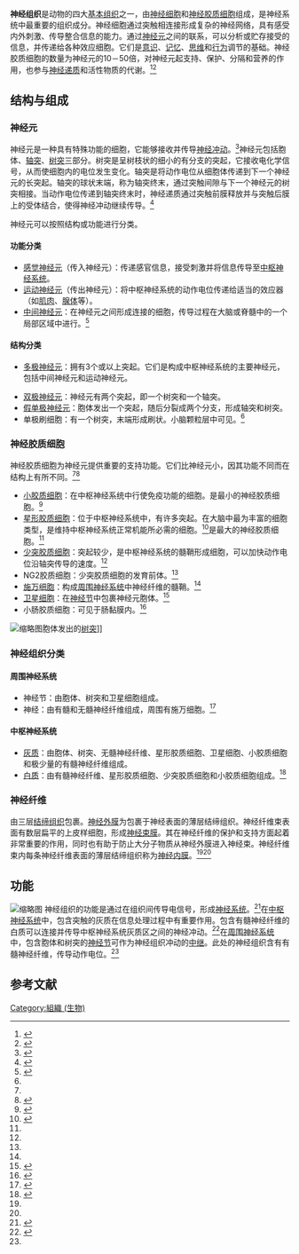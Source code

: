 {{Infobox microanatomy
| Image    = Peripheral nerve, cross section.jpg
| Caption  = 神经组织[[光学显微镜|光学显微镜]]图像
| Image2   = Blausen_0672_NeuralTissue_zh.png
| Caption2 = 神经组织构成示意图
| Name     = 神经组织
<!-- 未知參數 | MeshNumber = D009417 -->
}}
'''神经组织'''是动物的四大[[基本组织|基本组织]]之一，由[[神经细胞|神经细胞]]和[[神经胶质细胞|神经胶质细胞]]组成，是神经系统中最重要的组织成分。神经细胞通过突触相连接形成复杂的神经网络，具有感受内外刺激、传导整合信息的能力。通过[[神經元|神经元]]之间的联系，可以分析或贮存接受的信息，并传递给各种效应细胞。它们是[[意识|意识]]、[[記憶|记忆]]、[[思想|思维]]和[[行為|行为]]调节的基础。神经胶质细胞的数量为神经元的10－50倍，对神经元起支持、保护、分隔和营养的作用，也参与[[神经递质|神经递质]]和活性物质的代谢。<ref>{{Cite book|title=组织学与胚胎学彩色图谱和纲要|last=高|first=英茂|publisher=科学出版社|year=2006|location=北京|pages=46-51}}</ref><ref name=":0">{{Cite book|title=组织学与胚胎学|first=继承|publisher=人民卫生出版社|year=2018|isbn=9787117266383|last=李|location=北京|pages=57|last2=曾|first2=园山}}</ref>

== 结构与组成 ==

=== 神经元 ===
神经元是一种具有特殊功能的细胞，它能够接收并传导[[动作电位|神经冲动]]。<ref>{{cite book|last1=Byrne|first1=John|last2=Roberts|first2=James|title=From Molecules to Networks|date=2004|publisher=Academic Press|location=California|page=1}}</ref>神经元包括胞体、[[轴突|轴突]]、[[树突|树突]]三部分。树突是呈树枝状的细小的有分支的突起，它接收电化学信号，从而使细胞内的电位发生变化。轴突是将动作电位从细胞体传递到下一个神经元的长突起。轴突的球状末端，称为轴突终末，通过突触间隙与下一个神经元的树突相接。当动作电位传递到轴突终末时，神经递质通过突触前膜释放并与突触后膜上的受体结合，使得神经冲动继续传导。<ref name=":1">{{cite web|title=Review of Clinical and Functional Neuroscience|url=http://www.dartmouth.edu/~rswenson/NeuroSci/chapter_2.html|access-date=2015-01-30|publisher=Dartmouth Medical School|last1=Swenson|first1=Rand|archive-date=2015-02-03|archive-url=https://web.archive.org/web/20150203153046/http://www.dartmouth.edu/~rswenson/NeuroSci/chapter_2.html|dead-url=yes}}</ref>

神经元可以按照结构或功能进行分类。

==== 功能分类 ====

* [[感覺神經元|感觉神经元]]（传入神经元）：传递感官信息，接受刺激并将信息传导至[[中樞神經系統|中枢神经系统]]。
* [[运动神经元|运动神经元]]（传出神经元）：将中枢神经系统的动作电位传递给适当的效应器（如[[肌肉|肌肉]]、[[腺|腺体]]等）。
* [[中間神經元|中间神经元]]：在神经元之间形成连接的细胞，传导过程在大脑或脊髓中的一个局部区域中进行。<ref name=":2">{{cite web|title=Organization of Cell Types|url=http://neuroscience.uth.tmc.edu/s1/chapter08.html|access-date=2015-01-27|website=Neuroscience Online|publisher=The University of Texas Medical School|last1=Waymire|first1=Jack|archive-date=2015-02-09|archive-url=https://web.archive.org/web/20150209065405/http://neuroscience.uth.tmc.edu/s1/chapter08.html|dead-url=no}}</ref>

==== 结构分类 ====

* [[多极神经元|多极神经元]]：拥有3个或以上突起。它们是构成中枢神经系统的主要神经元，包括中间神经元和运动神经元。

* [[雙極神經元|双极神经元]]：神经元有两个突起，即一个树突和一个轴突。
* [[假单极神经元|假单极神经元]]：胞体发出一个突起，随后分裂成两个分支，形成轴突和树突。
* 单极刷细胞：有一个树突，末端形成刷状。小脑颗粒层中可见。<ref name=":2" />

=== 神经胶质细胞 ===
神经胶质细胞为神经元提供重要的支持功能。它们比神经元小，因其功能不同而在结构上有所不同。<ref name=":1" /><ref name=":3">{{cite book|last1=Verkhratsky|first1=Alexi|last2=Butt|first2=Arthur|title=Glial Physiology and Pathaphysiology|date=2013|publisher=John Wiley & Sons|location=Chinchester, UK|page=76|edition=First|url=https://www.urmc.rochester.edu/neuroscience/_shared/ResearchProjects/403/c03-AV.pdf|access-date=2015-01-27|archive-date=2020-11-04|archive-url=https://web.archive.org/web/20201104034320/https://www.urmc.rochester.edu/neuroscience/_shared/ResearchProjects/403/c03-AV.pdf|dead-url=no}}</ref>

* [[小胶质细胞|小胶质细胞]]：在中枢神经系统中行使免疫功能的细胞。是最小的神经胶质细胞。<ref>{{cite book|last1=Brodal|first1=Per|title=The Central Nervous System: Structure and Function|date=2010-03-01|publisher=Oxford University Press|page=19|edition=Fourth|url=https://books.google.com/books?id=iJjI6yDNmr8C&pg=PA19|access-date=2015-01-27|isbn=9780199701049|archive-date=2021-04-23|archive-url=https://web.archive.org/web/20210423104331/https://books.google.com/books?id=iJjI6yDNmr8C&pg=PA19|dead-url=no}}</ref>
* [[星形胶质细胞|星形胶质细胞]]：位于中枢神经系统中，有许多突起。在大脑中最为丰富的细胞类型，是维持中枢神经系统正常机能所必需的细胞。<ref>{{cite journal|title=Astrocytes: biology and pathology|first1=Michael|last2=Vinters|first2=Harry|date=2009|journal=Acta Neuropathol|issue=1|doi=10.1007/s00401-009-0619-8|volume=119|pages=7–35|pmc=2799634|pmid=20012068|last1=Sofroniew}}</ref>是最大的神经胶质细胞。<ref name=":0" />
* [[寡突膠質細胞|少突胶质细胞]]：突起较少，是中枢神经系统的髓鞘形成细胞，可以加快动作电位沿轴突传导的速度。<ref name=":2" />
* NG2胶质细胞：少突胶质细胞的发育前体。<ref name=":3" />
* [[施旺細胞|施万细胞]]：构成[[周围神经系统|周围神经系统]]中神经纤维的髓鞘。<ref name=":2" />
* [[衛星細胞|卫星细胞]]：在[[神经节|神经节]]中包裹神经元胞体。<ref>{{cite journal|title=Satellite glial cells in sympathetic and parasympathetic ganglia: in search of function|first1=Hanani|date=2010|journal=Brain Research Reviews|issue=2|doi=10.1016/j.brainresrev.2010.04.009|volume=64|pages=304–27|pmid=20441777|last1=M|s2cid=11833205}}</ref>
* 小肠胶质细胞：可见于肠黏膜内。<ref>{{cite journal|title=Enteric Glia|first1=Michael|last2=Rothman|first2=Taube|date=1991|journal=Glia|issue=2|doi=10.1002/glia.440040211|volume=4|pages=195–204|pmid=1827778|last1=Gershon|s2cid=25988353}}</ref>
[[File:Dendrites_of_neural_tissue.jpg|缩略图]]胞体发出的[[树突|树突]]]]

=== 神经组织分类 ===

==== 周围神经系统 ====

* 神经节：由胞体、树突和卫星细胞组成。
* 神经：由有髓和无髓神经纤维组成，周围有施万细胞。<ref>{{cite book|title=Cellular Components of Nervous Tissue|first2=Grahame|pages=41–59|first7=Bruce D.|last7=Trapp|first6=Gregory A.|last6=Elder|first5=Miguel A.|last5=Gama Sosa|first4=Jean|last4=De Vellis|first3=Javier|last3=Defelipe|last2=Kidd|url=https://pdfs.semanticscholar.org/c4c9/0152db91bb0268e633fb0eb4f24181b4d730.pdf|first1=Patrick R.|last1=Hof|access-date=2015-01-20|s2cid=14442865|doi=10.1016/b978-0-12-385870-2.00003-2|publisher=Randolph-Macon College|year=2013|website=RMC faculty|archive-date=2017-08-01|url-status=yes|archive-url=https://web.archive.org/web/20170801153131/https://pdfs.semanticscholar.org/c4c9/0152db91bb0268e633fb0eb4f24181b4d730.pdf|isbn=9780123858702}}</ref>

==== 中枢神经系统 ====

* [[灰质|灰质]]：由胞体、树突、无髓神经纤维、星形胶质细胞、卫星细胞、小胶质细胞和极少量的有髓神经纤维组成。
* [[白质|白质]]：由有髓神经纤维、星形胶质细胞、少突胶质细胞和小胶质细胞组成。<ref name=":4">{{cite web|title=Neurons and Support Cells|url=http://www.siumed.edu/~dking2/ssb/neuron.htm#3|access-date=2015-01-31|website=SIU Med|publisher=Southern Illinois University School of Medicine|archive-date=2021-04-17|archive-url=https://web.archive.org/web/20210417124344/http://www.siumed.edu/~dking2/ssb/neuron.htm#3|dead-url=no}}</ref>

=== 神经纤维 ===
由三层[[结缔组织|结缔组织]]包裹。[[神經外膜|神经外膜]]为包裹于神经表面的薄层结缔组织。神经纤维束表面有数层扁平的上皮样细胞，形成[[神經束膜|神经束膜]]。其在神经纤维的保护和支持方面起着非常重要的作用，同时也有助于防止大分子物质从神经外膜进入神经束。神经纤维束内每条神经纤维表面的薄层结缔组织称为[[神經內膜|神经内膜]]。<ref name=":4" /><ref name=":0" />

== 功能 ==
[[File:Saltatory_Conduction.gif|缩略图]]
神经组织的功能是通过在组织间传导电信号，形成[[神经系统|神经系统]]。<ref>{{cite web|title=Nervous Tissue|url=http://classic.sidwell.edu/us/science/vlb7/tissuelab/results/nervous.html|access-date=2015-01-27|website=Sidwell School|archive-url=https://web.archive.org/web/20160612143125/http://classic.sidwell.edu/us/science/vlb7/tissuelab/results/nervous.html|archive-date=2016-06-12|url-status=yes}}</ref>在[[中樞神經系統|中枢神经系统]]中，包含突触的灰质在信息处理过程中有重要作用。包含有髓神经纤维的白质可以连接并传导中枢神经系统灰质区之间的神经冲动。<ref>{{cite web|title=What is Grey Matter|url=http://www.news-medical.net/health/What-is-Grey-Matter.aspx|access-date=2015-01-30|date=2010-11|website=News Medical|publisher=AZo Network|last1=Robertson|first1=Sally|archive-date=2021-06-21|archive-url=https://web.archive.org/web/20210621043820/https://www.news-medical.net/health/What-is-Grey-Matter.aspx|dead-url=no}}</ref>在[[周围神经系统|周围神经系统]]中，包含胞体和树突的[[神经节|神经节]]可作为神经组织冲动的[[中继器|中继]]。此处的神经组织含有有髓神经纤维，传导动作电位。<ref name=":4" />

==参考文献==
<references />
{{Nervous tissue}}
{{Biological tissue}}
[[Category:組織_(生物)|Category:組織 (生物)]]